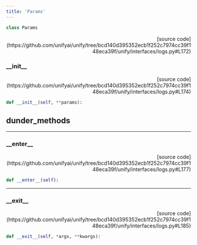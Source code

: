 ```yaml
---
title: 'Params'
---
```


```python
class Params
```

<p align="right">[source code](https://github.com/unifyai/unify/tree/bcd140d395352ecb1f252c7974cc39f148eca39f/unify/interfaces/logs.py#L172)</p>



### \_\_init\_\_

<p align="right">[source code](https://github.com/unifyai/unify/tree/bcd140d395352ecb1f252c7974cc39f148eca39f/unify/interfaces/logs.py#L174)</p>

```python
def __init__(self, **params):
```



## dunder_methods

---

### \_\_enter\_\_

<p align="right">[source code](https://github.com/unifyai/unify/tree/bcd140d395352ecb1f252c7974cc39f148eca39f/unify/interfaces/logs.py#L177)</p>

```python
def __enter__(self):
```



---

### \_\_exit\_\_

<p align="right">[source code](https://github.com/unifyai/unify/tree/bcd140d395352ecb1f252c7974cc39f148eca39f/unify/interfaces/logs.py#L185)</p>

```python
def __exit__(self, *args, **kwargs):
```

